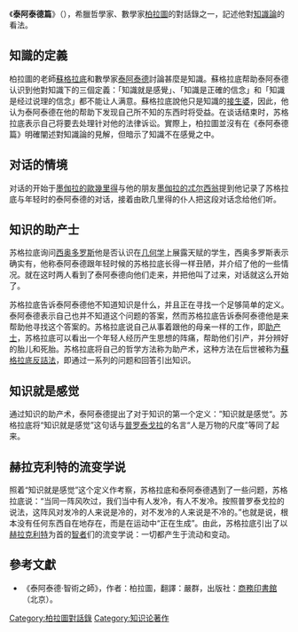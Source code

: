 {{柏拉图对话录}}
《'''泰阿泰德篇'''》（{{lang-el|'''Θεαίτητος'''}}），希臘哲學家、數學家[[柏拉圖|柏拉圖]]的對話錄之一，記述他對[[知識論|知識論]]的看法。

==知識的定義==
柏拉圖的老師[[蘇格拉底|蘇格拉底]]和數學家[[泰阿泰德|泰阿泰德]]討論甚麼是知識。蘇格拉底帮助泰阿泰德认识到他對知識下的三個定義：「知識就是感覺」、「知識是正確的信念」和「知識是经过说理的信念」都不能让人满意。蘇格拉底說他只是知識的[[接生婆|接生婆]]，因此，他认为泰阿泰德在他的帮助下发现自己所不知的东西时将受益。在谈话结束时，苏格拉底表示自己将要去处理针对他的法律诉讼。實際上，柏拉圖並沒有在《泰阿泰德篇》明確闡述對知識論的見解，但暗示了知識不在感覺之中。

== 对话的情境 ==
对话的开始于[[墨伽拉的歐幾里得|墨伽拉的歐幾里得]]与他的朋友[[忒尔西翁|墨伽拉的忒尔西翁]]提到他记录了苏格拉底与年轻时的泰阿泰德的对话，接着由欧几里得的仆人把这段对话念给他们听。

== 知识的助产士 ==
苏格拉底询问[[西奥多罗斯|西奥多罗斯]]他是否认识在[[几何学|几何学]]上展露天赋的学生，西奥多罗斯表示确实有，他称泰阿泰德跟年轻时候的苏格拉底长得一样丑陋，并介绍了他的一些情况。就在这时两人看到了泰阿泰德向他们走来，并把他叫了过来，对话就这么开始了。

苏格拉底告诉泰阿泰德他不知道知识是什么，并且正在寻找一个足够简单的定义。泰阿泰德表示自己也并不知道这个问题的答案，然而苏格拉底告诉泰阿泰德他是来帮助他寻找这个答案的。苏格拉底说自己从事着跟他的母亲一样的工作，即[[接生員|助产士]]，苏格拉底可以看出一个年轻人经历产生思想的阵痛，帮助他们引产，并分辨好的胎儿和死胎。苏格拉底将自己的哲学方法称为助产术，这种方法在后世被称为[[蘇格拉底反詰法|蘇格拉底反詰法]]，即通过一系列的问题和回答引出知识。

== 知识就是感觉 ==
通过知识的助产术，泰阿泰德提出了对于知识的第一个定义：”知识就是感觉“。苏格拉底将“知识就是感觉”这句话与[[普罗泰戈拉|普罗泰戈拉]]的名言“人是万物的尺度”等同了起来。

== 赫拉克利特的流变学说 ==
照着“知识就是感觉”这个定义作考察，苏格拉底和泰阿泰德遇到了一些问题，苏格拉底说：“当同一阵风吹过，我们当中有人发冷，有人不发冷。按照普罗泰戈拉的说法，这阵风对发冷的人来说是冷的，对不发冷的人来说是不冷的。”也就是说，根本没有任何东西自在地存在，而是在运动中“正在生成”。由此，苏格拉底引出了以[[赫拉克利特|赫拉克利特]]为首的[[智辩家|智者]]们的流变学说：一切都产生于流动和变动。

==參考文獻==
*《泰阿泰德‧智術之師》，作者：柏拉圖，翻譯：嚴群，出版社：[[商務印書館|商務印書館]]（北京）。

{{Authority control}}

[[Category:柏拉圖對話錄|Category:柏拉圖對話錄]]
[[Category:知识论著作|Category:知识论著作]]